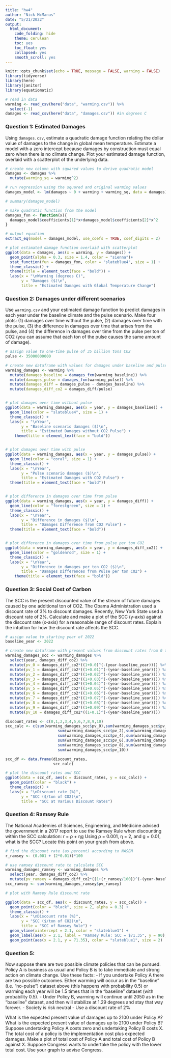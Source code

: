 ```yaml
---
title: "hw4"
author: "Nick McManus"
date: "5/21/2022"
output: 
  html_document:
    code_folding: hide
    theme: cerulean
    toc: yes
    toc_float: yes
    collapsed: yes
    smooth_scroll: yes
---
```


```r
knitr::opts_chunk$set(echo = TRUE, message = FALSE, warning = FALSE)
library(tidyverse)
library(here)
library(janitor)
library(equatiomatic)
```

```r
# read in data
warming <- read_csv(here("data", "warming.csv")) %>% 
  select(-1)
damages <- read_csv(here("data", "damages.csv")) #in degrees C
```

### Question 1: Estimated Damages

Using `damages.csv`, estimate a quadratic damage function relating the dollar value of damages to the change in global mean temperature. Estimate a model with a zero intercept because damages by construction must equal zero when there is no climate change. Plot your estimated damage function, overlaid with a scatterplot of the underlying data.

```r
# create new column with squared values to derive quadratic model
damages <- damages %>% 
  mutate(warming_sq = warming^2)

# run regression using the squared and original warming values
damages_model <- lm(damages ~ 0 + warming + warming_sq, data = damages)

# summary(damages_model)

# make quadratic function from the model
damages_fxn <- function(x){
  damages_model$coefficients[1]*x+damages_model$coefficients[2]*x^2
}

# output equation
extract_eq(model = damages_model, use_coefs = TRUE, coef_digits = 2)
```


```r
# plot estimated damage function overlaid with scatterplot
ggplot(data = damages, aes(x = warming, y = damages)) +
  geom_point(alpha = 0.3, size = 1.4, color = "sienna")+
  stat_function(fun = damages_fxn, color = "slateblue4", size = 1) +
  theme_classic() +
  theme(title = element_text(face = "bold")) +
  labs(x = "\nWarming (degrees C)",
       y = "Damages ($)\n",
       title = "Estimated Damages with Global Temperature Change")
```


### Question 2: Damages under different scenarios

Use `warming.csv` and your estimated damage function to predict damages in each year under
the baseline climate and the pulse scenario. Make four plots: (1) damages over time without
the pulse, (2) damages over time with the pulse, (3) the difference in damages over time that
arises from the pulse, and (4) the difference in damages over time from the pulse per ton of
CO2 (you can assume that each ton of the pulse causes the same amount of damage).

```r
# assign value to one-time pulse of 35 billion tons CO2
pulse <- 35000000000

# create new dataframe with values for damages under baseline and pulse scenarios
warming_damages <- warming %>%
  mutate(damages_baseline = damages_fxn(warming_baseline)) %>%
  mutate(damages_pulse = damages_fxn(warming_pulse)) %>%
  mutate(damages_diff = damages_pulse - damages_baseline) %>%
  mutate(damages_diff_co2 = damages_diff/pulse)


# plot damages over time without pulse
ggplot(data = warming_damages, aes(x = year, y = damages_baseline)) +
  geom_line(color = "slateblue4", size = 1) +
  theme_classic() +
  labs(x = "\nYear",
       y = "Baseline scenario damages ($)\n",
       title = "Estimated Damages without CO2 Pulse") +
    theme(title = element_text(face = "bold"))


# plot damages over time with pulse
ggplot(data = warming_damages, aes(x = year, y = damages_pulse)) +
  geom_line(color = "coral", size = 1) +
  theme_classic() +
  labs(x = "\nYear",
       y = "Pulse scenario damages ($)\n",
       title = "Estimated Damages with CO2 Pulse") +
  theme(title = element_text(face = "bold"))


# plot difference in damages over time from pulse
ggplot(data = warming_damages, aes(x = year, y = damages_diff)) +
  geom_line(color = "forestgreen", size = 1) +
  theme_classic() +
  labs(x = "\nYear",
       y = "Difference in damages ($)\n",
       title = "Damages Difference from CO2 Pulse") +
  theme(title = element_text(face = "bold"))


# plot difference in damages over time from pulse per ton CO2
ggplot(data = warming_damages, aes(x = year, y = damages_diff_co2)) +
  geom_line(color = "goldenrod", size = 1) +
  theme_classic() +
  labs(x = "\nYear",
       y = "Difference in damages per ton CO2 ($)\n",
       title = "Damages Differences from Pulse per ton CO2") +
    theme(title = element_text(face = "bold"))
```

### Question 3: Social Cost of Carbon

The SCC is the present discounted value of the stream of future damages caused by one
additional ton of CO2. The Obama Administration used a discount rate of 3% to discount
damages. Recently, New York State used a discount rate of 2%. Calculate and make a plot
of the SCC (y-axis) against the discount rate (x-axis) for a reasonable range of discount rates.
Explain the intuition for how the discount rate affects the SCC.


```r
# assign value to starting year of 2022
baseline_year <- 2022

# create new dataframe with present values from discount rates from 0 to 10%
warming_damages_scc <- warming_damages %>%
  select(year, damages_diff_co2) %>%
  mutate(pv_0 = damages_diff_co2*((1+0.0)^(-(year-baseline_year)))) %>%
  mutate(pv_1 = damages_diff_co2*((1+0.01)^(-(year-baseline_year)))) %>%
  mutate(pv_2 = damages_diff_co2*((1+0.02)^(-(year-baseline_year)))) %>%
  mutate(pv_3 = damages_diff_co2*((1+0.03)^(-(year-baseline_year)))) %>%
  mutate(pv_4 = damages_diff_co2*((1+0.04)^(-(year-baseline_year)))) %>%
  mutate(pv_5 = damages_diff_co2*((1+0.05)^(-(year-baseline_year)))) %>%
  mutate(pv_6 = damages_diff_co2*((1+0.06)^(-(year-baseline_year)))) %>%
  mutate(pv_7 = damages_diff_co2*((1+0.07)^(-(year-baseline_year)))) %>%
  mutate(pv_8 = damages_diff_co2*((1+0.08)^(-(year-baseline_year)))) %>%
  mutate(pv_9 = damages_diff_co2*((1+0.09)^(-(year-baseline_year)))) %>%
  mutate(pv_10 = damages_diff_co2*((1+0.1)^(-(year-baseline_year))))

discount_rates <- c(0,1,2,3,4,5,6,7,8,9,10)
scc_calc <- c(sum(warming_damages_scc$pv_0),sum(warming_damages_scc$pv_1),
                       sum(warming_damages_scc$pv_2),sum(warming_damages_scc$pv_3),
                       sum(warming_damages_scc$pv_4),sum(warming_damages_scc$pv_5),
                       sum(warming_damages_scc$pv_6),sum(warming_damages_scc$pv_7),
                       sum(warming_damages_scc$pv_8),sum(warming_damages_scc$pv_9),
                       sum(warming_damages_scc$pv_10))

scc_df <- data.frame(discount_rates,
                     scc_calc)

```


```r
# plot the discount rates and SCC
ggplot(data = scc_df, aes(x = discount_rates, y = scc_calc)) +
  geom_point(color = "black") +
  theme_classic() +
  labs(x = "\nDiscount rate (%)",
       y = "SCC ($/ton of CO2)\n",
       title = "SCC at Various Discount Rates") 
```


### Question 4: Ramsey Rule

The National Academies of Sciences, Engineering, and Medicine advised the government in a
2017 report to use the Ramsey Rule when discounting within the SCC calculation:
r = ρ + ηg
Using ρ = 0.001, η = 2, and g = 0.01, what is the SCC? Locate this point on your graph from
above.

```r
# find the discount rate (as percent) according to NASEM
r_ramsey <- (0.001 + (2*0.01))*100

# use ramsey discount rate to calculate SCC
warming_damages_ramsey <- warming_damages %>%
  select(year, damages_diff_co2) %>%
  mutate(pv_ramsey = damages_diff_co2*((1+(r_ramsey/100))^(-(year-baseline_year))))
scc_ramsey <- sum(warming_damages_ramsey$pv_ramsey)

```


```r
# plot with Ramsey Rule discount rate

ggplot(data = scc_df, aes(x = discount_rates, y = scc_calc)) +
  geom_point(color = "black", size = 2, alpha = 0.3) +
  theme_classic() +
  labs(x = "\nDiscount rate (%)",
       y = "SCC ($/ton of CO2)\n",
       title = "SCC of Ramsey Rule") +
  geom_vline(xintercept = 2.1, color = "slateblue1") +
  geom_label(aes(x = 2.1, label = "Ramsey Rule: SCC = $71.35", y = 90), colour="slateblue4", angle = 90) +
  geom_point(aes(x = 2.1, y = 71.35), color = "slateblue1", size = 2)
```


### Question 5: 

Now suppose there are two possible climate policies that can be pursued. Policy A is business as usual and Policy B is to take immediate and strong action on climate change. Use these facts:
- If you undertake Policy A there are two possible outcomes. Either warming will occur as in the “baseline” (i.e. “no-pulse”) dataset above (this happens with probability 0.5) or warming each year will be 1.5 times that in the “baseline” dataset (with probability 0.5).
- Under Policy B, warming will continue until 2050 as in the “baseline” dataset, and then will stabilize at 1.29 degrees and stay that way forever.
- Society is risk neutral
- Use a discount rate of 2%


What is the expected present value of damages up to 2100 under Policy A? What is the
expected present value of damages up to 2100 under Policy B? Suppose undertaking Policy A
costs zero and undertaking Policy B costs X. The total cost of a policy is the implementation
cost plus expected damages. Make a plot of total cost of Policy A and total cost of Policy B
against X. Suppose Congress wants to undertake the policy with the lower total cost. Use your graph to advise Congress.






